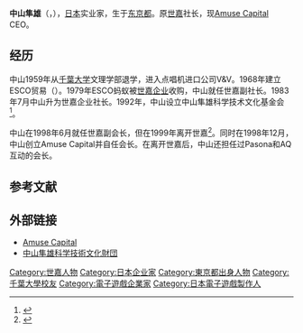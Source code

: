 {{NoteTA
| G1 = Sega
}}

'''中山隼雄'''（{{lang-ja|中山 隼雄}}，{{bd|1932年|5月21日|}}），[[日本|日本]]实业家，生于[[东京都|东京都]]。原[[世嘉|世嘉]]社长，现[[Amuse_Capital|Amuse Capital]] CEO。

== 经历 ==
中山1959年从[[千葉大学|千葉大学]]文理学部退学，进入点唱机进口公司V&V。1968年建立ESCO贸易（{{lang|ja|エスコ貿易}}）。1979年ESCO蚂蚁被[[世嘉|世嘉企业]]收购，中山就任世嘉副社长。1983年7月中山升为世嘉企业社长。1992年，中山设立中山隼雄科学技术文化基金会<ref>{{Cite journal|title=【時代のリーダー】中山 隼雄・セガ・エンタープライゼス社長|journal=日経ビジネス|issue=1992年10月19日号|url=http://business.nikkeibp.co.jp/article/person/20090325/190030/|accessdate=2011-07-03|author=|archive-url=https://web.archive.org/web/20141218164622/http://business.nikkeibp.co.jp/article/person/20090325/190030/|archive-date=2014年12月18日|dead-url=yes}}</ref>。

中山在1998年6月就任世嘉副会长，但在1999年离开世嘉<ref>{{cite web |url=http://stars.ign.com/objects/143/14342596_biography.html |title=存档副本 |accessdate=2009-05-30 |deadurl=yes |archiveurl=https://web.archive.org/web/20120225044226/http://stars.ign.com/objects/143/14342596_biography.html |archivedate=2012-02-25 }}</ref>。同时在1998年12月，中山创立Amuse Capital并自任会长。在离开世嘉后，中山还担任过Pasona和AQ互动的会长。

== 参考文献 ==
{{reflist}}

== 外部链接 ==
* [http://www.a-capital.co.jp/ Amuse Capital]{{Wayback|url=http://www.a-capital.co.jp/ |date=20141218130125 }}
* [http://www.nakayama-zaidan.or.jp/ 中山隼雄科学技術文化財団]{{Wayback|url=http://www.nakayama-zaidan.or.jp/ |date=20141218172032 }}

{{normdaten}}
{{DEFAULTSORT:Nakayama, Hayao}}
[[Category:世嘉人物|Category:世嘉人物]]
[[Category:日本企业家|Category:日本企业家]]
[[Category:東京都出身人物|Category:東京都出身人物]]
[[Category:千葉大學校友|Category:千葉大學校友]]
[[Category:電子遊戲企業家|Category:電子遊戲企業家]]
[[Category:日本電子遊戲製作人|Category:日本電子遊戲製作人]]

{{japan-bio-stub}}
{{sega-stub}}